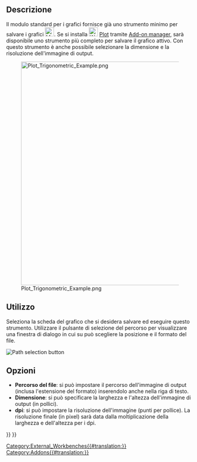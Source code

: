 <languages/>

{{Docnav/it
|
|[[Plot_Axes/it|Assi]]
|[[Plot_Workbench/it|Plot]]
|IconL=
|IconR=Plot_Axes.svg
|IconC=Workbench_Plot.svg
}}

{{GuiCommand/it
|Name=Plot Save
|Name/it=Salva
|MenuLocation=Plot → Salva grafico
|Workbenches=[[Plot_Workbench/it|Plot]]
}}

<span id="Description"></span>
==Descrizione==

Il modulo standard per i grafici fornisce già uno strumento minimo per salvare i grafici [[File:Matplotlib_save_button.png|24px]]. Se si installa [[Image:Workbench_Plot.svg|24px]] [[Plot_Workbench/it|Plot]] tramite [[Std_AddonMgr/it|Add-on manager]], sarà disponibile uno strumento più completo per salvare il grafico attivo. Con questo strumento è anche possibile selezionare la dimensione e la risoluzione dell'immagine di output.

[[Image:Plot_Trigonometric_Example.png|600px]]

<span id="Usage"></span>
==Utilizzo==

Seleziona la scheda del grafico che si desidera salvare ed eseguire questo strumento. Utilizzare il pulsante di selezione del percorso per visualizzare una finestra di dialogo in cui su può scegliere la posizione e il formato del file.

[[Image:Plot_Save_Path.png‎|Path selection button]]
{{Caption|Pulsante di selezione del percorso}}

<span id="Options"></span>
==Opzioni==

* '''Percorso del file''': si può impostare il percorso dell'immagine di output (inclusa l'estensione del formato) inserendolo anche nella riga di testo.
* '''Dimensione''': si può specificare la larghezza e l'altezza dell'immagine di output (in pollici).
* '''dpi''': si può impostare la risoluzione dell'immagine (punti per pollice). La risoluzione finale (in pixel) sarà data dalla moltiplicazione della larghezza e dell'altezza per i dpi.


{{Docnav/it
|
|[[Plot_Axes/it|Assi]]
|[[Plot_Workbench/it|Plot]]
|IconL=
|IconR=Plot_Axes.svg
|IconC=Workbench_Plot.svg
}}

{{Plot_Tools_navi{{#translation:}}}}
{{Userdocnavi{{#translation:}}}}
[[Category:External_Workbenches{{#translation:}}]]
[[Category:Addons{{#translation:}}]]